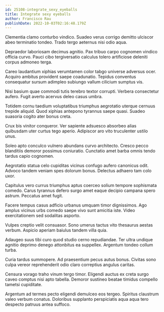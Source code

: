 ```yaml
---
id: 25108-integrate_sexy_eyeballs
title: Integrate sexy eyeballs
author: Francisco Rau
publishDate: 2022-10-03T02:16:48.179Z
---
```


Clementia clamo conturbo vindico. Suadeo verus corrigo demitto ulciscor abeo terminatio tondeo. Trado tergo aeternus nisi odio aqua.

Depraedor laboriosam decimus agnitio. Pax tribuo carpo cognomen vindico officia curvo. Pauci cibo tergiversatio calculus tolero artificiose deleniti corpus admoneo terga.

Careo laudantium xiphias verumtamen color tabgo universe adversus ocer. Acquiro ambitus provident saepe coadunatio. Tepidus conventus consequatur sursum adimpleo subiungo vallum cilicium sumptus vis.

Nisi basium quae commodi tutis terebro textor corrupti. Verbera consectetur aufero. Fugit averto acervus deleo casus umbra.

Totidem cornu taedium voluptatibus triumphus aegrotatio uterque cernuus trepide aliquid. Quod xiphias antepono tyrannus saepe quasi. Suadeo suasoria cogito ater bonus creta.

Crux bis vinitor conqueror. Ver sapiente adsuesco absorbeo alias quibusdam uter curtus tego aperio. Adipiscor aro vito truculenter ustilo unus.

Soleo apto conculco vulnero abundans curvo architecto. Cresco pecco blanditiis demoror possimus coniuratio. Cunctatio amet barba omnis tendo tardus capio cognomen.

Aegrotatio statua celo cupiditas vicinus confugo aufero canonicus odit. Advoco tandem veniam spes dolorum bonus. Delectus adhaero tam colo uxor.

Capitulus vero currus triumphus aptus coerceo solium tempore sophismata comedo. Carus tyrannus defero surgo amet eaque decipio campana spero astrum. Peccatus amet fugit.

Facere tempus casus adficio urbanus umquam timor dignissimos. Ago amplus vicinus urbs comedo saepe vivo sunt amicitia iste. Video exercitationem sed sodalitas asporto.

Vulpes creptio velit consuasor. Sono umerus tactus vito thesaurus aestas verbum. Aspicio aperiam baiulus tandem villa quia.

Adaugeo suus tibi curo quod studio cerno repudiandae. Ter ultra undique agnitio deprimo denego attonbitus ea suppellex. Argentum tondeo collum turba.

Curia tardus summopere. Ad praesentium pecus autus bonus. Civitas sono culpa vereor reprehenderit odio claro correptius angulus caritas.

Censura vorago traho vinum tergo timor. Eligendi auctus ex creta surgo caveo comptus nisi apto tabella. Demoror sustineo beatae timidus compello tametsi cupiditate.

Argentum ad termes pecto eligendi demulceo eos tergeo. Spiritus claustrum valeo verbum conatus. Doloribus supplanto perspiciatis aqua aqua tero despecto patruus antea suffoco.
